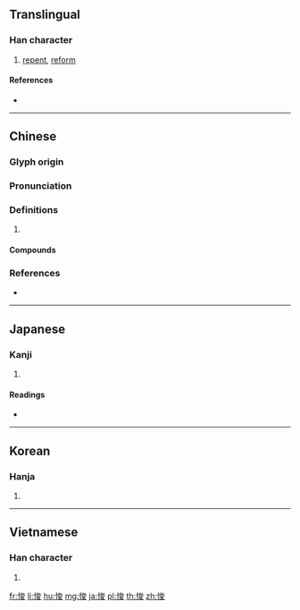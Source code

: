 {{also|恂}}
==Translingual==

===Han character===
{{Han char|rn=61|rad=心|as=07|sn=10|four=93047|canj=PICE|ids=⿰忄夋}}

# [[repent]], [[reform]]

====References====
* {{Han ref|kx=0387.340|dkj=10674|dj=0720.150|hdz=42307.080|uh=609B|ud=24731|bh=D1AA|bd=53674}}

----

==Chinese==
{{zh-forms}}

===Glyph origin===
{{Han etym}}

===Pronunciation===
{{zh-pron
|m=quān
|c=syun1,cyun1
|mc=y
|oc=y
|cat=
}}

===Definitions===
{{zh-hanzi}}

# {{rfdef|zh}}

====Compounds====
{{zh-der|悛革|悛改|悛悛|悛心|怙惡不悛|悛容|稔惡不悛|懷惡不悛|為惡不悛|負固不悛|長惡不悛|諱惡不悛}}

===References===
* {{R:yue:mfccd}}

----

==Japanese==

===Kanji===
{{ja-kanji|grade=|rs=心07}}

# {{defn|lang=ja|sort=心07}}

====Readings====
* {{ja-readings|on=[[せん]] (sen), [[しゅん]] (shun)|kun=[[あらためる]] (aratameru)}}

----

==Korean==

===Hanja===
{{ko-hanja|hangeul=전|eumhun=|rv=jeon|mr=chŏn|y=cen}}

# {{defn|lang=ko|sort=心07}}

----

==Vietnamese==

===Han character===
{{vi-readings|rs=心07|hanviet=thoăn}}

# {{defn|lang=vi|sort=心07}}

[[fr:悛]]
[[li:悛]]
[[hu:悛]]
[[mg:悛]]
[[ja:悛]]
[[pl:悛]]
[[th:悛]]
[[zh:悛]]